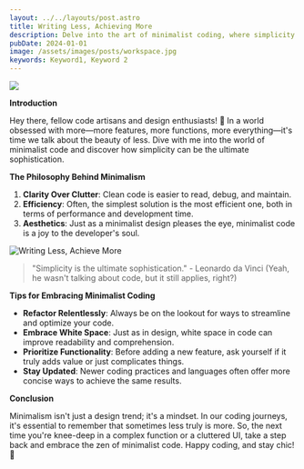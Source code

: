 ```yaml
---
layout: ../../layouts/post.astro
title: Writing Less, Achieving More
description: Delve into the art of minimalist coding, where simplicity reigns supreme, leading to clearer, more efficient, and aesthetically pleasing code.
pubDate: 2024-01-01
image: /assets/images/posts/workspace.jpg
keywords: Keyword1, Keyword 2
---
```

<img src={frontmatter.image}/>

**Introduction**

Hey there, fellow code artisans and design enthusiasts! 🌿 In a world obsessed with more—more features, more functions, more everything—it's time we talk about the beauty of less. Dive with me into the world of minimalist code and discover how simplicity can be the ultimate sophistication.

**The Philosophy Behind Minimalism**

1. **Clarity Over Clutter**: Clean code is easier to read, debug, and maintain.
2. **Efficiency**: Often, the simplest solution is the most efficient one, both in terms of performance and development time.
3. **Aesthetics**: Just as a minimalist design pleases the eye, minimalist code is a joy to the developer's soul.

![Writing Less, Achieve More](/assets/images/posts/flowchart.jpg)

> "Simplicity is the ultimate sophistication." - Leonardo da Vinci (Yeah, he wasn't talking about code, but it still applies, right?)

**Tips for Embracing Minimalist Coding**

- **Refactor Relentlessly**: Always be on the lookout for ways to streamline and optimize your code.
- **Embrace White Space**: Just as in design, white space in code can improve readability and comprehension.
- **Prioritize Functionality**: Before adding a new feature, ask yourself if it truly adds value or just complicates things.
- **Stay Updated**: Newer coding practices and languages often offer more concise ways to achieve the same results.

**Conclusion**

Minimalism isn't just a design trend; it's a mindset. In our coding journeys, it's essential to remember that sometimes less truly is more. So, the next time you're knee-deep in a complex function or a cluttered UI, take a step back and embrace the zen of minimalist code. Happy coding, and stay chic! 🍃